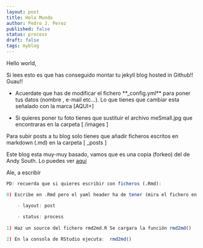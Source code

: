 ```yaml
---
layout: post
title: Hola Mundo
author: Pedro J. Perez
published: false
status: process
draft: false
tags: myblog
---
```


Hello world,

Si lees esto es que has conseguido montar tu jekyll blog hosted in Github!! Guau!! 

- Acuerdate que has de modificar el fichero **_config.yml** para poner tus datos (nombre , e-mail etc...). Lo que tienes que cambiar esta señalado con la marca [AQUI+]   

- Si quieres poner tu foto tienes que sustituir el archivo meSmall.jpg que encontraras en la carpeta  [  /images  ]   


Para subir posts a tu blog solo tienes que añadir ficheros escritos en markdown (.md) en la carpeta [  _posts  ]    


Este blog esta muy-muy basado, vamos que es una copia (forkeo) del de Andy South. Lo puedes ver [aquí](http://andysouth.github.io/)    



Ale, a escribir    



``` r
PD: recuerda que si quieres escribir con ficheros (.Rmd):   

0) Escribe en .Rmd pero el yaml header ha de tener (mira el fichero en la carpeta _rmd):     

    - layout: post    
    
    - status: process  
    
1) Haz un source del fichero rmd2md.R Se cargara la función rmd2md() 

2) En la consola de RStudio ejecuta:  rmd2md()  
  
```
